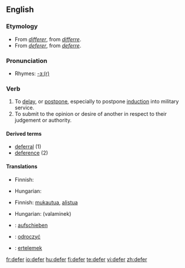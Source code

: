 ==English==

===Etymology===
*From {{OF.}} ''[[différer|differer]]'', from {{L.}} ''[[differre]]''.
*From {{MF.}} ''[[déférer|deferer]]'', from {{L.}} ''[[deferre]]''.

===Pronunciation===
*Rhymes: [[Rhymes:English:-ɜː(r)|-ɜː(r)]]

===Verb===
{{en-verb|defers|deferring|deferred}}

# To [[delay]], or [[postpone]], especially to postpone [[induction]] into military service.
# To submit to the opinion or desire of another in respect to their judgement or authority.

====Derived terms====
*[[deferral]] (1)
*[[deference]] (2)

====Translations====
{{trans-top|to delay}}
* Finnish: {{t-|fi|lykätä}}
{{trans-mid}}
* Hungarian: {{t|hu|elhalaszt}}
{{trans-bottom}}

{{trans-top|to submit to the opinion or desire of another}}
* Finnish: [[mukautua]], [[alistua]]
{{trans-mid}}
* Hungarian: {{t-|hu|enged}} (valaminek)
{{trans-bottom}}

{{checktrans-top}}
* {{ttbc|German}}: [[aufschieben]]
* {{ttbc|Polish}}: [[odroczyć]]
{{checktrans-mid}}
* {{ttbc|Turkish}}: [[ertelemek]]
{{checktrans-bottom}}

[[fr:defer]]
[[io:defer]]
[[hu:defer]]
[[fi:defer]]
[[te:defer]]
[[vi:defer]]
[[zh:defer]]